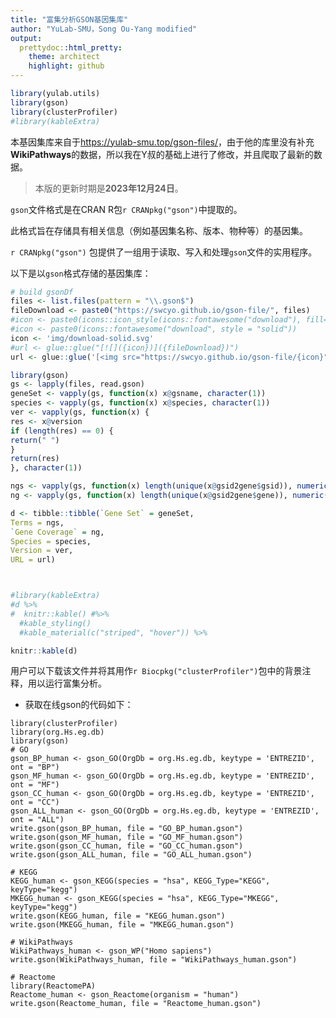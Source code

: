 ```yaml
---
title: "富集分析GSON基因集库"
author: "YuLab-SMU，Song Ou-Yang modified"
output:
  prettydoc::html_pretty:
    theme: architect
    highlight: github
---
```


```r
library(yulab.utils)
library(gson)
library(clusterProfiler)
#library(kableExtra)
```

本基因集库来自于<https://yulab-smu.top/gson-files/>，由于他的库里没有补充**WikiPathways**的数据，所以我在Y叔的基础上进行了修改，并且爬取了最新的数据。

  > 本版的更新时期是**2023年12月24日**。

`gson`文件格式是在CRAN R包`r CRANpkg("gson")`中提取的。

此格式旨在存储具有相关信息（例如基因集名称、版本、物种等）的基因集。

`r CRANpkg("gson")` 包提供了一组用于读取、写入和处理`gson`文件的实用程序。

以下是以`gson`格式存储的基因集库：

```r
# build gsonDf
files <- list.files(pattern = "\\.gson$")
fileDownload <- paste0("https://swcyo.github.io/gson-file/", files)
#icon <- paste0(icons::icon_style(icons::fontawesome("download"), fill='red'))
#icon <- paste0(icons::fontawesome("download", style = "solid"))
icon <- 'img/download-solid.svg'
#url <- glue::glue("[![]({icon})]({fileDownload})")
url <- glue::glue('[<img src="https://swcyo.github.io/gson-file/{icon}" width="30"/>]({fileDownload})')

library(gson)
gs <- lapply(files, read.gson)
geneSet <- vapply(gs, function(x) x@gsname, character(1))
species <- vapply(gs, function(x) x@species, character(1))
ver <- vapply(gs, function(x) {
res <- x@version
if (length(res) == 0) {
return(" ")
}
return(res)
}, character(1))

ngs <- vapply(gs, function(x) length(unique(x@gsid2gene$gsid)), numeric(1))
ng <- vapply(gs, function(x) length(unique(x@gsid2gene$gene)), numeric(1))

d <- tibble::tibble(`Gene Set` = geneSet,
Terms = ngs,
`Gene Coverage` = ng,
Species = species,
Version = ver,
URL = url)



#library(kableExtra)
#d %>%
#  knitr::kable() #%>%
  #kable_styling()
  #kable_material(c("striped", "hover")) %>%

knitr::kable(d)  
```

用户可以下载该文件并将其用作`r Biocpkg("clusterProfiler")`包中的背景注释，用以运行富集分析。

-   获取在线gson的代码如下：

```         
library(clusterProfiler)
library(org.Hs.eg.db)
library(gson)
# GO
gson_BP_human <- gson_GO(OrgDb = org.Hs.eg.db, keytype = 'ENTREZID', ont = "BP")
gson_MF_human <- gson_GO(OrgDb = org.Hs.eg.db, keytype = 'ENTREZID', ont = "MF")
gson_CC_human <- gson_GO(OrgDb = org.Hs.eg.db, keytype = 'ENTREZID', ont = "CC")
gson_ALL_human <- gson_GO(OrgDb = org.Hs.eg.db, keytype = 'ENTREZID', ont = "ALL")
write.gson(gson_BP_human, file = "GO_BP_human.gson")
write.gson(gson_MF_human, file = "GO_MF_human.gson")
write.gson(gson_CC_human, file = "GO_CC_human.gson")
write.gson(gson_ALL_human, file = "GO_ALL_human.gson")

# KEGG
KEGG_human <- gson_KEGG(species = "hsa", KEGG_Type="KEGG", keyType="kegg") 
MKEGG_human <- gson_KEGG(species = "hsa", KEGG_Type="MKEGG", keyType="kegg") 
write.gson(KEGG_human, file = "KEGG_human.gson")
write.gson(MKEGG_human, file = "MKEGG_human.gson")

# WikiPathways
WikiPathways_human <- gson_WP("Homo sapiens") 
write.gson(WikiPathways_human, file = "WikiPathways_human.gson")

# Reactome
library(ReactomePA)
Reactome_human <- gson_Reactome(organism = "human")
write.gson(Reactome_human, file = "Reactome_human.gson")
```
